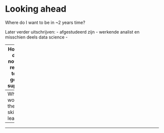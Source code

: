 # Looking ahead

Where do I want to be in ~2 years time?

Later verder uitschrijven:
- afgestudeerd zijn
- werkende analist en misschien deels data science
- 

---
How am I doing now with respect to this goal?
- supeerrrr


---
What would be the next skill to learn?
-


---
